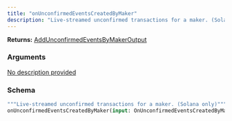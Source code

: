 ```yaml
---
title: "onUnconfirmedEventsCreatedByMaker"
description: "Live-streamed unconfirmed transactions for a maker. (Solana only)"
---
```


**Returns:** [AddUnconfirmedEventsByMakerOutput](/api-reference/types/addunconfirmedeventsbymakeroutput)

### Arguments

<a href="/api-reference/types/onunconfirmedeventscreatedbymakerinput">
  <ResponseField name="input" type="OnUnconfirmedEventsCreatedByMakerInput!" required>
    No description provided
  </ResponseField>
</a>

### Schema


```graphql 
"""Live-streamed unconfirmed transactions for a maker. (Solana only)"""
onUnconfirmedEventsCreatedByMaker(input: OnUnconfirmedEventsCreatedByMakerInput!): AddUnconfirmedEventsByMakerOutput
```

